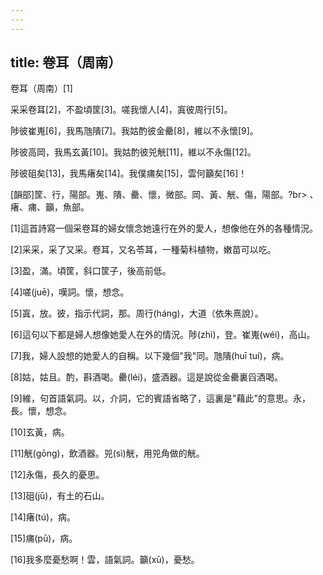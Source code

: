 ```yaml
---
---
---
```

title: 卷耳（周南）
---




卷耳（周南）[1]

采采卷耳[2]，不盈頃筐[3]。嗟我懷人[4]，寘彼周行[5]。

陟彼崔嵬[6]，我馬虺隤[7]。我姑酌彼金罍[8]，維以不永懷[9]。

陟彼高岡，我馬玄黃[10]。我姑酌彼兕觥[11]，維以不永傷[12]。

陟彼砠矣[13]，我馬瘏矣[14]。我僕痡矣[15]，雲何籲矣[16]！

[韻部]筐、行，陽部。嵬、隤、罍、懷，微部。岡、黃、觥、傷，陽部。?br> 、瘏、痡、籲，魚部。

[1]這首詩寫一個采卷耳的婦女懷念她遠行在外的愛人，想像他在外的各種情況。

[2]采采，采了又采。卷耳，又名苓耳，一種菊科植物，嫩苗可以吃。

[3]盈，滿。頃筐，斜口筐子，後高前低。

[4]嗟(juē)，嘆詞。懷，想念。

[5]寘，放。彼，指示代詞，那。周行(háng)，大道（依朱熹說）。

[6]這句以下都是婦人想像她愛人在外的情況。陟(zhì)，登。崔嵬(wéi)，高山。

[7]我，婦人設想的她愛人的自稱。以下幾個"我"同。虺隤(huī tuí)，病。

[8]姑，姑且。酌，斟酒喝。罍(léi)，盛酒器。這是說從金罍裏舀酒喝。

[9]維，句首語氣詞。以，介詞，它的賓語省略了，這裏是"藉此"的意思。永，長。懷，想念。

[10]玄黃，病。

[11]觥(gōng)，飲酒器。兕(sì)觥，用兕角做的觥。

[12]永傷，長久的憂思。

[13]砠(jū)，有土的石山。

[14]瘏(tú)，病。

[15]痡(pū)，病。

[16]我多麼憂愁啊！雲，語氣詞。籲(xū)，憂愁。